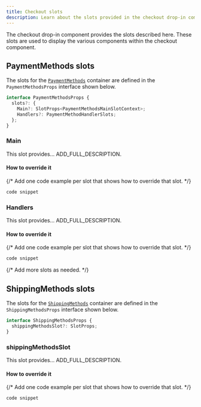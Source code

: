 ```yaml
---
title: Checkout slots
description: Learn about the slots provided in the checkout drop-in component.
---
```



The checkout drop-in component provides the slots described here. These slots are used to display the various components within the checkout component.

## PaymentMethods slots

The slots for the [`PaymentMethods`](/dropins/checkout/containers/payment-methods/) container are defined in the `PaymentMethodsProps` interface shown below.

```ts
interface PaymentMethodsProps {
  slots?: {
    Main?: SlotProps<PaymentMethodsMainSlotContext>;
    Handlers?: PaymentMethodHandlerSlots;
  };
}
```

### Main

This slot provides... ADD_FULL_DESCRIPTION.

#### How to override it

{/* Add one code example per slot that shows how to override that slot. */}

```js
code snippet
```

### Handlers

This slot provides... ADD_FULL_DESCRIPTION.

#### How to override it

{/* Add one code example per slot that shows how to override that slot. */}

```js
code snippet
```

{/* Add more slots as needed. */}

## ShippingMethods slots

The slots for the [`ShippingMethods`](/dropins/checkout/containers/shipping-methods/) container are defined in the `ShippingMethodsProps` interface shown below.

```ts
interface ShippingMethodsProps {
  shippingMethodsSlot?: SlotProps;
}
```

### shippingMethodsSlot

This slot provides... ADD_FULL_DESCRIPTION.

#### How to override it

{/* Add one code example per slot that shows how to override that slot. */}

```js
code snippet
```